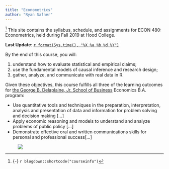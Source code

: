 ```yaml
---
title: "Econometrics"
author: "Ryan Safner"
---
```


^[{-} `r blogdown::shortcode("courseinfo")`] <span class="newthought">This site contains</span> the syllabus, schedule, and assignments for ECON 480: Econometrics, held during Fall 2019 at Hood College.

**Last Update**: [`r format(Sys.time(), "%X %a %b %d %Y")`](https://github.com/ryansafner/metricsF19/commits/master)

By the end of this course, you will:

1. understand how to evaluate statistical and empirical claims;
2. use the fundamental models of causal inference and research design;
3. gather, analyze, and communicate with real data in R.

Given these objectives, this course fulfills all three of the learning outcomes for [the George B. Delaplaine, Jr. School of Business](https://www.hood.edu/academics/departments/george-b-delaplaine-jr-school-business/student-learning-outcomes) Economics B.A. program:

- Use quantitative tools and techniques in the preparation, interpretation, analysis and presentation of data and information for problem solving and decision making [...]
- Apply economic reasoning and models to understand and analyze problems of public policy [...]
- Demonstrate effective oral and written communications skills for personal and professional success[...]

<figure>
[![](/images/metrics_flowchart_blankbg.png)](/images/metrics_flowchart_blankbg.png)
</figure>
